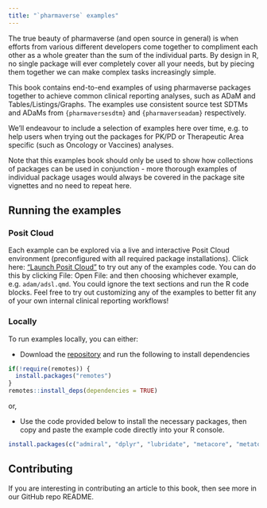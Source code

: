 ```yaml
---
title: "`pharmaverse` examples"
---
```


The true beauty of pharmaverse (and open source in general) is when efforts from
various different developers come together to compliment each other as a whole
greater than the sum of the individual parts. By design in R, no single package
will ever completely cover all your needs, but by piecing them together we can
make complex tasks increasingly simple.

This book contains end-to-end examples of using pharmaverse packages together to
achieve common clinical reporting analyses, such as ADaM and Tables/Listings/Graphs.
The examples use consistent source test SDTMs and ADaMs from `{pharmaversesdtm}`
and `{pharmaverseadam}` respectively.

We'll endeavour to include a selection of examples here over time, e.g. to help
users when trying out the packages for PK/PD or Therapeutic Area specific
(such as Oncology or Vaccines) analyses.

Note that this examples book should only be used to show how collections of
packages can be used in conjunction - more thorough examples of individual
package usages would always be covered in the package site vignettes and no
need to repeat here.

## Running the examples

### Posit Cloud
Each example can be explored via a live and interactive Posit Cloud environment
(preconfigured with all required package installations).
Click here: ["Launch Posit Cloud"](https://posit.cloud/content/7279124) to
try out any of the examples code.
You can do this by clicking File: Open File: and then choosing whichever example,
e.g. `adam/adsl.qmd`. You could ignore the text sections and run the R code
blocks.
Feel free to try out customizing any of the examples to better fit any of
your own internal clinical reporting workflows!

### Locally
To run examples locally, you can either:

* Download the [repository](https://github.com/pharmaverse/examples) and run the following to install dependencies

```r
if(!require(remotes)) {
  install.packages("remotes")
}
remotes::install_deps(dependencies = TRUE)
```

or,

* Use the code provided below to install the necessary packages, then copy and paste the example code directly into your R console.

```r
install.packages(c("admiral", "dplyr", "lubridate", "metacore", "metatools", "pharmaversesdtm", "pharmaverseadam", "stringr", "tern", "tidyr", "xportr"))
```

## Contributing
If you are interesting in contributing an article to this book, then
see more in our GitHub repo README.
